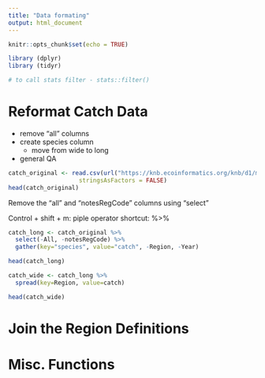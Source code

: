 ```yaml
---
title: "Data formating"
output: html_document
---
```


```r
knitr::opts_chunk$set(echo = TRUE)
```

```r
library (dplyr)
library (tidyr)

# to call stats filter - stats::filter()
```


# Reformat Catch Data


* remove "all" columns
* create species column
  - move from wide to long
* general QA

```r
catch_original <- read.csv(url("https://knb.ecoinformatics.org/knb/d1/mn/v2/object/df35b.302.1", method = "libcurl"),
                    stringsAsFactors = FALSE)
head(catch_original)
```


Remove the "all" and "notesRegCode" columns using "select"

Control + shift + m: piple operator shortcut: %>%

```r
catch_long <- catch_original %>% 
  select(-All, -notesRegCode) %>% 
  gather(key="species", value="catch", -Region, -Year)

head(catch_long)
```
```r
catch_wide <- catch_long %>% 
  spread(key=Region, value=catch)

head(catch_wide)
```


# Join the Region Definitions
# Misc. Functions